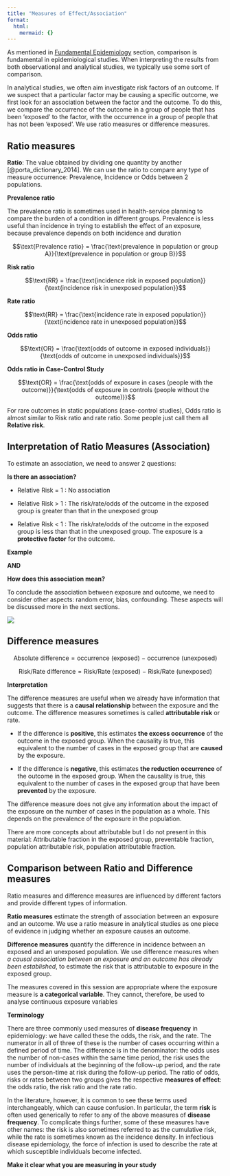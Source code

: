 ```yaml
---
title: "Measures of Effect/Association"
format:
  html:
    mermaid: {}
---
```

As mentioned in [Fundamental Epidemiology](epi.qmd) section, comparison is fundamental in epidemiological studies. When interpreting the results from both observational and analytical studies, we typically use some sort of comparison. 

In analytical studies, we often aim investigate risk factors of an outcome. If we suspect that a particular factor may be causing a specific outcome, we first look for an association between the factor and the outcome. To do this, we compare the occurrence of the outcome in a group of people that has been 'exposed' to the factor, with the occurrence in a group of people that has not been 'exposed'. We use ratio measures or difference measures. 

## Ratio measures

**Ratio**: The value obtained by dividing one quantity by another [@porta_dictionary_2014]. We can use the ratio to compare any type of measure occurrence: Prevalence, Incidence or Odds between 2 populations.


**Prevalence ratio**

The prevalence ratio is sometimes used in health-service planning to compare the burden of a condition in different groups. Prevalence is less useful than incidence in trying to establish the effect of an exposure, because prevalence depends on both incidence and duration

$$\text{Prevalence ratio} = \frac{\text{prevalence in population or group A}}{\text{prevalence in population or group B}}$$

**Risk ratio**

$$\text{RR} = \frac{\text{incidence risk in exposed population}}{\text{incidence risk in unexposed population}}$$

**Rate ratio**

$$\text{RR} = \frac{\text{incidence rate in exposed population}}{\text{incidence rate in unexposed population}}$$


**Odds ratio**

$$\text{OR} = \frac{\text{odds of outcome in exposed individuals}}{\text{odds of outcome in unexposed individuals}}$$

**Odds ratio in Case-Control Study**

$$\text{OR} = \frac{\text{odds of exposure in cases (people with the outcome)}}{\text{odds of exposure in controls (people without the outcome)}}$$

::: callout-important

For rare outcomes in static populations (case-control studies), Odds ratio is almost similar to Risk ratio and rate ratio. Some people just call them all **Relative risk**. 

:::

## Interpretation of Ratio Measures (Association)

To estimate an association, we need to answer 2 questions: 

**Is there an association?** 

- Relative Risk = 1 : No association

- Relative Risk > 1 : The risk/rate/odds of the outcome in the exposed group is greater than that in the unexposed group

- Relative Risk < 1 : The risk/rate/odds of the outcome in the exposed group is less than that in the unexposed group. The exposure is a **protective factor** for the outcome.

**Example**

**AND**

**How does this association mean?**

To conclude the association between exposure and outcome, we need to consider other aspects: random error, bias, confounding. These aspects will be discussed more in the next sections. 

![](images/association.jpg)

## Difference measures

$$\text{Absolute difference} = \text{occurrence (exposed) − occurrence (unexposed)}$$

$$\text{Risk/Rate difference} = \text{Risk/Rate (exposed) − Risk/Rate (unexposed)}$$


**Interpretation**

The difference measures are useful when we already have information that suggests that there is a **causal relationship** between the exposure and the outcome. The difference measures sometimes is called **attributable risk** or rate. 

- If the difference is **positive**, this estimates **the excess occurrence** of the outcome in the exposed group. When the causality is true, this equivalent to the number of cases in the exposed group that are **caused** by the exposure. 

- If the difference is **negative**, this estimates **the reduction occurrence** of the outcome in the exposed group. When the causality is true, this equivalent to the number of cases in the exposed group that have been **prevented** by the exposure. 

::: callout-important

The difference measure does not give any information about the impact of the exposure on the number of cases in the population as a whole. This depends on the prevalence of the exposure in the population. 

There are more concepts about attributable but I do not present in this material: Attributable fraction in the exposed group, preventable fraction, population attributable risk, population attributable fraction.

:::

## Comparison between Ratio and Difference measures

Ratio measures and difference measures are influenced by different factors and provide different types of information.

**Ratio measures** estimate the strength of association between an exposure and an outcome. We use a ratio measure in analytical studies as one piece of evidence in judging whether an exposure causes an outcome.

**Difference measures** quantify the difference in incidence between an exposed and an unexposed population. We use difference measures when *a causal association between an exposure and an outcome has already been established*, to estimate the risk that is attributable to exposure in the exposed group.

The measures covered in this session are appropriate where the exposure measure is **a categorical variable**. They cannot, therefore, be used to analyse continuous exposure variables

::: callout-important

**Terminology**

There are three commonly used measures of **disease frequency** in epidemiology: we have called these the odds, the risk, and the rate. The numerator in all of three of these is the number of cases occurring within a defined period of time. The difference is in the denominator: the odds uses the number of non-cases within the same time period, the risk uses the number of individuals at the beginning of the follow-up period, and the rate uses the person-time at risk during the follow-up period. The ratio of odds, risks or rates between two groups gives the respective **measures of effect**: the odds ratio, the risk ratio and the rate ratio.

In the literature, however, it is common to see these terms used interchangeably, which can cause confusion. In particular, the term **risk** is often used generically to refer to any of the above measures of **disease frequency**. To complicate things further, some of these measures have other names: the risk is also sometimes referred to as the cumulative risk, while the rate is sometimes known as the incidence density. In infectious disease epidemiology, the force of infection is used to describe the rate at which susceptible individuals become infected.

**Make it clear what you are measuring in your study**

:::